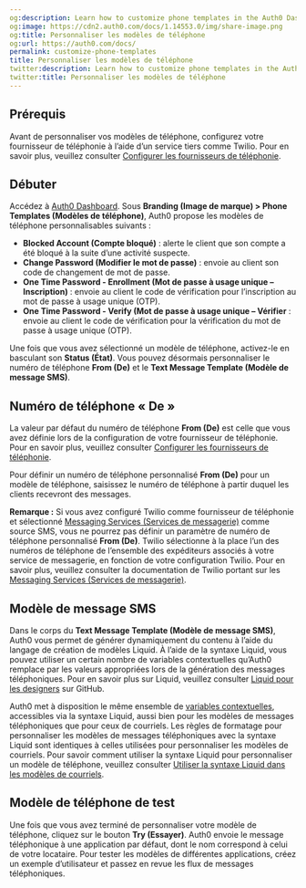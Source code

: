 ```yaml
---
og:description: Learn how to customize phone templates in the Auth0 Dashboard.
og:image: https://cdn2.auth0.com/docs/1.14553.0/img/share-image.png
og:title: Personnaliser les modèles de téléphone
og:url: https://auth0.com/docs/
permalink: customize-phone-templates
title: Personnaliser les modèles de téléphone
twitter:description: Learn how to customize phone templates in the Auth0 Dashboard.
twitter:title: Personnaliser les modèles de téléphone
---
```




## Prérequis

Avant de personnaliser vos modèles de téléphone, configurez votre fournisseur de téléphonie à l’aide d’un service tiers comme Twilio. Pour en savoir plus, veuillez consulter [Configurer les fournisseurs de téléphonie](/configure-phone-messaging-providers).

## Débuter

Accédez à [Auth0 Dashboard](https://manage.auth0.com/#/phone). Sous **Branding (Image de marque) > Phone Templates (Modèles de téléphone)**, Auth0 propose les modèles de téléphone personnalisables suivants :

* **Blocked Account (Compte bloqué)** : alerte le client que son compte a été bloqué à la suite d’une activité suspecte.
* **Change Password (Modifier le mot de passe)** : envoie au client son code de changement de mot de passe.
* **One Time Password - Enrollment (Mot de passe à usage unique – Inscription)** : envoie au client le code de vérification pour l’inscription au mot de passe à usage unique (OTP).
* **One Time Password - Verify (Mot de passe à usage unique – Vérifier** : envoie au client le code de vérification pour la vérification du mot de passe à usage unique (OTP).

Une fois que vous avez sélectionné un modèle de téléphone, activez-le en basculant son **Status (État)**. Vous pouvez désormais personnaliser le numéro de téléphone **From (De)** et le **Text Message Template (Modèle de message SMS)**.

## Numéro de téléphone « De »

La valeur par défaut du numéro de téléphone **From (De)** est celle que vous avez définie lors de la configuration de votre fournisseur de téléphonie. Pour en savoir plus, veuillez consulter [Configurer les fournisseurs de téléphonie](/configure-phone-messaging-providers).

Pour définir un numéro de téléphone personnalisé **From (De)** pour un modèle de téléphone, saisissez le numéro de téléphone à partir duquel les clients recevront des messages.

**Remarque :** Si vous avez configuré Twilio comme fournisseur de téléphonie et sélectionné [Messaging Services (Services de messagerie)](https://www.twilio.com/docs/messaging/services) comme source SMS, vous ne pourrez pas définir un paramètre de numéro de téléphone personnalisé **From (De)**. Twilio sélectionne à la place l’un des numéros de téléphone de l’ensemble des expéditeurs associés à votre service de messagerie, en fonction de votre configuration Twilio. Pour en savoir plus, veuillez consulter la documentation de Twilio portant sur les [Messaging Services (Services de messagerie)](https://www.twilio.com/docs/messaging/services).

## Modèle de message SMS

Dans le corps du **Text Message Template (Modèle de message SMS)**, Auth0 vous permet de générer dynamiquement du contenu à l’aide du langage de création de modèles Liquid. À l’aide de la syntaxe Liquid, vous pouvez utiliser un certain nombre de variables contextuelles qu’Auth0 remplace par les valeurs appropriées lors de la génération des messages téléphoniques. Pour en savoir plus sur Liquid, veuillez consulter [Liquid pour les designers](https://github.com/Shopify/liquid/wiki/Liquid-for-Designers) sur GitHub.

Auth0 met à disposition le même ensemble de [variables contextuelles](/customize/email/email-templates#common-variables), accessibles via la syntaxe Liquid, aussi bien pour les modèles de messages téléphoniques que pour ceux de courriels. Les règles de formatage pour personnaliser les modèles de messages téléphoniques avec la syntaxe Liquid sont identiques à celles utilisées pour personnaliser les modèles de courriels. Pour savoir comment utiliser la syntaxe Liquid pour personnaliser un modèle de téléphone, veuillez consulter [Utiliser la syntaxe Liquid dans les modèles de courriels](/brand-and-customize/email/use-liquid-syntax-in-email-templates).

## Modèle de téléphone de test

Une fois que vous avez terminé de personnaliser votre modèle de téléphone, cliquez sur le bouton **Try (Essayer)**. Auth0 envoie le message téléphonique à une application par défaut, dont le nom correspond à celui de votre locataire. Pour tester les modèles de différentes applications, créez un exemple d’utilisateur et passez en revue les flux de messages téléphoniques.